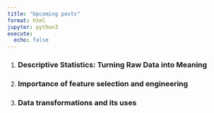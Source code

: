 ```yaml
---
title: "Upcoming posts"
format: html
jupyter: python3
execute:
  echo: false
---
```


1. ### Descriptive Statistics: Turning Raw Data into Meaning
2. ### Importance of feature selection and engineering
3. ### Data transformations and its uses